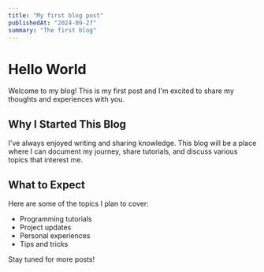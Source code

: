 ```yaml
---
title: "My first blog post"
publishedAt: "2024-09-27"
summary: "The first blog"
---
```


# Hello World

Welcome to my blog! This is my first post and I'm excited to share my thoughts and experiences with you.

## Why I Started This Blog

I've always enjoyed writing and sharing knowledge. This blog will be a place where I can document my journey, share tutorials, and discuss various topics that interest me.

## What to Expect

Here are some of the topics I plan to cover:

- Programming tutorials
- Project updates
- Personal experiences
- Tips and tricks

Stay tuned for more posts!

